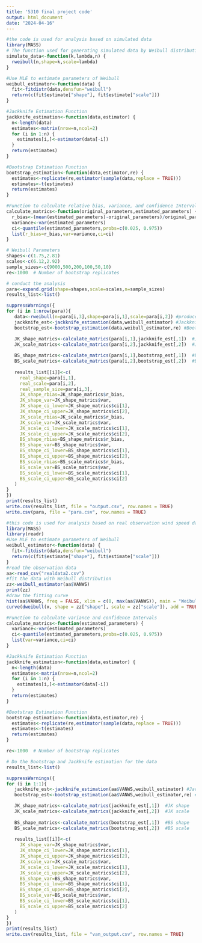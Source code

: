 ---
title: '5310 final project code'
output: html_document
date: "2024-04-16"
---

```{r 1}
#the code is used for analysis based on simulated data
library(MASS)
# The function used for generating simulated data by Weibull distribution
simulate_data<-function(k,lambda,n) {
  rweibull(n,shape=k,scale=lambda)
}

#Use MLE to estimate parameters of Weibull
weibull_estimator<-function(data) {
  fit<-fitdistr(data,densfun="weibull")
  return(c(fit$estimate["shape"], fit$estimate["scale"]))
}

#Jackknife Estimation Function
jackknife_estimation<-function(data,estimator) {
  n<-length(data)
  estimates<-matrix(nrow=n,ncol=2)
  for (i in 1:n) {
    estimates[i,]<-estimator(data[-i])
  }
  return(estimates)
}

#Bootstrap Estimation Function
bootstrap_estimation<-function(data,estimator,re) {
  estimates<-replicate(re,estimator(sample(data,replace = TRUE)))
  estimates<-t(estimates)
  return(estimates)
}

#Function to calculate relative bias, variance, and confidence Intervals
calculate_matrics<-function(original_parameters,estimated_parameters) {
  r_bias<-(mean(estimated_parameters)-original_parameters)/original_parameters*100
  variance<-var(estimated_parameters)
  ci<-quantile(estimated_parameters,probs=c(0.025, 0.975))
  list(r_bias=r_bias,var=variance,ci=ci)
}

# Weibull Parameters
shapes<-c(1.75,2.81)
scales<-c(6.12,2.92)
sample_sizes<-c(9000,500,200,100,50,10)
re<-1000  # Number of bootstrap replicates

# conduct the analysis
para<-expand.grid(shape=shapes,scale=scales,n=sample_sizes)
results_list<-list()

suppressWarnings({
for (i in 1:nrow(para)){
   data<-rweibull(n=para[i,3],shape=para[i,1],scale=para[i,2]) #produce the simulated data
   jackknife_est<-jackknife_estimation(data,weibull_estimator) #Jackknife estimate
   bootstrap_est<-bootstrap_estimation(data,weibull_estimator,re) #Bootstrap Estimate

   JK_shape_matrics<-calculate_matrics(para[i,1],jackknife_est[,1])  #JK shape 
   JK_scale_matrics<-calculate_matrics(para[i,2],jackknife_est[,2])  #JK scale
   
   BS_shape_matrics<-calculate_matrics(para[i,1],bootstrap_est[,1])  #BS shape
   BS_scale_matrics<-calculate_matrics(para[i,2],bootstrap_est[,2])  #BS scale
   
   results_list[[i]]<-c(
     real_shape=para[i,1],
     real_scale=para[i,2],
     real_sample_size=para[i,3],
     JK_shape_rbias=JK_shape_matrics$r_bias,
     JK_shape_var=JK_shape_matrics$var,
     JK_shape_ci_lower=JK_shape_matrics$ci[1],
     JK_shape_ci_upper=JK_shape_matrics$ci[2],
     JK_scale_rbias=JK_scale_matrics$r_bias,
     JK_scale_var=JK_scale_matrics$var,
     JK_scale_ci_lower=JK_scale_matrics$ci[1],
     JK_scale_ci_upper=JK_scale_matrics$ci[2],
     BS_shape_rbias=BS_shape_matrics$r_bias,
     BS_shape_var=BS_shape_matrics$var,
     BS_shape_ci_lower=BS_shape_matrics$ci[1],
     BS_shape_ci_upper=BS_shape_matrics$ci[2],
     BS_scale_rbias=BS_scale_matrics$r_bias,
     BS_scale_var=BS_scale_matrics$var,
     BS_scale_ci_lower=BS_scale_matrics$ci[1],
     BS_scale_ci_upper=BS_scale_matrics$ci[2]
   )
}
})
print(results_list)
write.csv(results_list, file = "output.csv", row.names = TRUE)
write.csv(para, file = "para.csv", row.names = TRUE)
```
   
   
   
```{r 2}
#this code is used for analysis based on real observation wind speed data
library(MASS)
library(readr)
#Use MLE to estimate parameters of Weibull
weibull_estimator<-function(data) {
  fit<-fitdistr(data,densfun="weibull")
  return(c(fit$estimate["shape"], fit$estimate["scale"]))
}
#read the observation data
aa<-read_csv("realdata2.csv")
#fit the data with Weibull distribution
zz<-weibull_estimator(aa$VANWS)
print(zz)
#draw the fitting curve
hist(aa$VANWS, freq = FALSE, xlim = c(0, max(aa$VANWS)), main = "Weibull Fit", xlab = "Wind Speed (WS)", col = "lightblue", border = "darkblue")
curve(dweibull(x, shape = zz["shape"], scale = zz["scale"]), add = TRUE, col = "red", lwd = 2)

#Function to calculate variance and confidence Intervals
calculate_matrics<-function(estimated_parameters) {
  variance<-var(estimated_parameters)
  ci<-quantile(estimated_parameters,probs=c(0.025, 0.975))
  list(var=variance,ci=ci)
}

#Jackknife Estimation Function
jackknife_estimation<-function(data,estimator) {
  n<-length(data)
  estimates<-matrix(nrow=n,ncol=2)
  for (i in 1:n) {
    estimates[i,]<-estimator(data[-i])
  }
  return(estimates)
}

#Bootstrap Estimation Function
bootstrap_estimation<-function(data,estimator,re) {
  estimates<-replicate(re,estimator(sample(data,replace = TRUE)))
  estimates<-t(estimates)
  return(estimates)
}

re<-1000  # Number of bootstrap replicates

# Do the Bootstrap and Jackknife estimation for the data
results_list<-list()

suppressWarnings({
for (i in 1:1){
   jackknife_est<-jackknife_estimation(aa$VANWS,weibull_estimator) #Jackknife estimate
   bootstrap_est<-bootstrap_estimation(aa$VANWS,weibull_estimator,re) #Bootstrap estimate

   JK_shape_matrics<-calculate_matrics(jackknife_est[,1])  #JK shape
   JK_scale_matrics<-calculate_matrics(jackknife_est[,2])  #JK scale
   
   BS_shape_matrics<-calculate_matrics(bootstrap_est[,1])  #BS shape
   BS_scale_matrics<-calculate_matrics(bootstrap_est[,2])  #BS scale
   
   results_list[[i]]<-c(
     JK_shape_var=JK_shape_matrics$var,
     JK_shape_ci_lower=JK_shape_matrics$ci[1],
     JK_shape_ci_upper=JK_shape_matrics$ci[2],
     JK_scale_var=JK_scale_matrics$var,
     JK_scale_ci_lower=JK_scale_matrics$ci[1],
     JK_scale_ci_upper=JK_scale_matrics$ci[2],
     BS_shape_var=BS_shape_matrics$var,
     BS_shape_ci_lower=BS_shape_matrics$ci[1],
     BS_shape_ci_upper=BS_shape_matrics$ci[2],
     BS_scale_var=BS_scale_matrics$var,
     BS_scale_ci_lower=BS_scale_matrics$ci[1],
     BS_scale_ci_upper=BS_scale_matrics$ci[2]
   )
}
})
print(results_list)
write.csv(results_list, file = "van_output.csv", row.names = TRUE)
```
